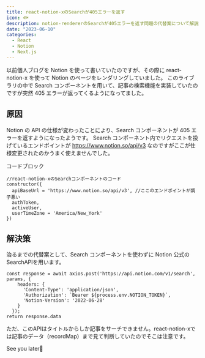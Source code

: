 ```yaml
---
title: react-notion-xのSearchが405エラーを返す
icon: 🐟
description: notion-rendererのSearchが405エラーを返す問題の代替案について解説します。
date: "2023-06-10"
categories:
  - React
  - Notion
  - Next.js
---
```


以前個人ブログを Notion を使って書いていたのですが、その際に react-notion-x を使って Notion のページをレンダリングしていました。
このライブラリの中で Search コンポーネントを用いて、記事の検索機能を実装していたのですが突然 405 エラーが返ってくるようになってました。

## 原因

Notion の API の仕様が変わったことにより、Search コンポーネントが 405 エラーを返すようになったようです。
Search コンポーネント内でリクエストを投げているエンドポイントが https://www.notion.so/api/v3
なのですがここが仕様変更されたのかうまく使えませんでした。

コードブロック

```js:js
//react-notion-xのSearchコンポーネントのコード
constructor({
  apiBaseUrl = 'https://www.notion.so/api/v3', //ここのエンドポイントが調子悪い
  authToken,
  activeUser,
  userTimeZone = 'America/New_York'
})
```

## 解決策
治るまでの代替案として、Search コンポーネントを使わずに Notion 公式のSearchAPIを用います。
```TypeScript:TypeScript
const response = await axios.post('https://api.notion.com/v1/search', params, {
    headers: {
      'Content-Type': 'application/json',
      'Authorization': `Bearer ${process.env.NOTION_TOKEN}`,
      'Notion-Version': '2022-06-28'
    }
  });
return response.data
```
ただ、このAPIはタイトルからしか記事をサーチできません。react-notion-xでは記事のデータ（recordMap）まで見て判断していたのでそこは注意です。

See you later👋